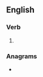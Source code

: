 ==English==

===Verb===
{{head|en|verb form}}

# {{en-past of|ogle}}

===Anagrams===
* {{anagrams|en|Lodge|e-gold|glode|golde|lodge}}